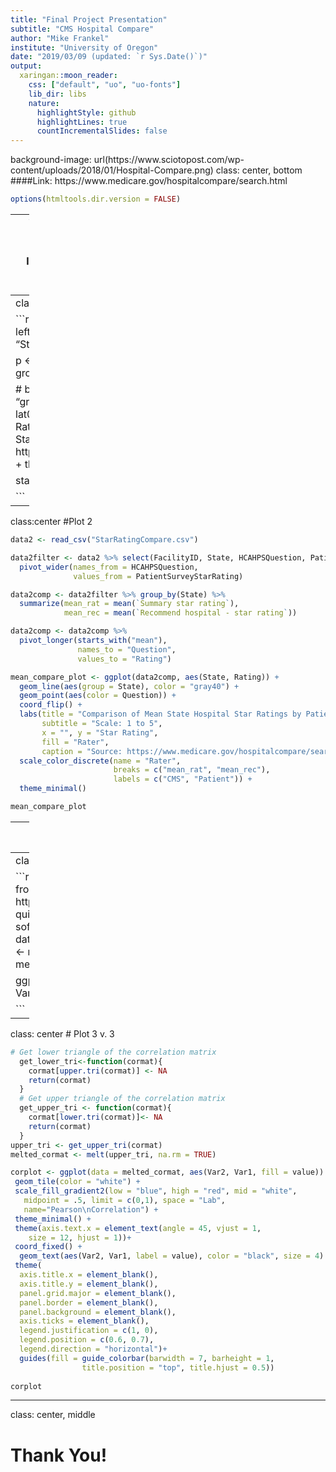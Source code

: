 ```yaml
---
title: "Final Project Presentation"
subtitle: "CMS Hospital Compare"
author: "Mike Frankel"
institute: "University of Oregon"
date: "2019/03/09 (updated: `r Sys.Date()`)"
output:
  xaringan::moon_reader:
    css: ["default", "uo", "uo-fonts"]
    lib_dir: libs
    nature:
      highlightStyle: github
      highlightLines: true
      countIncrementalSlides: false
---
```


background-image: url(https://www.sciotopost.com/wp-content/uploads/2018/01/Hospital-Compare.png)
class: center, bottom
####Link: https://www.medicare.gov/hospitalcompare/search.html

```r
options(htmltools.dir.version = FALSE)
```

---
```r
library(tidyverse)
library(ggplot2)
library(tidyr)
library(lubridate)
library(janitor)
library(scales)
library(gghighlight)
library(colorspace)
library(devtools)
library(colorblindr)
library(stringr)
library(maps)
library(ggthemes)
library(mapproj)
library(reshape2)

data <- read_csv("SummaryStarRating.csv")
```
class: center

#Plot 1 v. 1

```r
data1 <- data %>% group_by(StateName) %>% 
  summarize(mean_rat = mean(PatientSurveyStarRating))

# initial plot
ggplot(data1, aes(StateName, mean_rat)) +
  geom_col() +
  coord_flip() +
  labs(title = "Average 5-Star Hospital Ratings by State")

```

---
class: center
# Plot 1 v. 2

```r
us_states <- map_data("state")
us_states_star <- left_join(us_states, data1, by = c("region" = "StateName"))

p <- ggplot(data = us_states_star,
            aes(x = long, y = lat,
                group = group, fill = mean_rat))

# better plot
state_map <- p + geom_polygon(color = "gray90", size = 0.1) +
  coord_map(projection = "albers", lat0 = 39, lat1 = 45) +
  labs(title = "Average Hospital Rating by State",
       subtitle = "Scale: 1 to 5",
       fill = "Average Star Rating",
       caption = "Source: https://www.medicare.gov/hospitalcompare/search.html") +
  theme_map()

state_map

```


---
class:center
#Plot 2
```r
data2 <- read_csv("StarRatingCompare.csv")

data2filter <- data2 %>% select(FacilityID, State, HCAHPSQuestion, PatientSurveyStarRating) %>%
  pivot_wider(names_from = HCAHPSQuestion, 
              values_from = PatientSurveyStarRating)

data2comp <- data2filter %>% group_by(State) %>% 
  summarize(mean_rat = mean(`Summary star rating`), 
            mean_rec = mean(`Recommend hospital - star rating`))

data2comp <- data2comp %>%
  pivot_longer(starts_with("mean"), 
               names_to = "Question", 
               values_to = "Rating")

mean_compare_plot <- ggplot(data2comp, aes(State, Rating)) +
  geom_line(aes(group = State), color = "gray40") +
  geom_point(aes(color = Question)) +
  coord_flip() +
  labs(title = "Comparison of Mean State Hospital Star Ratings by Patients and CMS",
       subtitle = "Scale: 1 to 5",
       x = "", y = "Star Rating",
       fill = "Rater",
       caption = "Source: https://www.medicare.gov/hospitalcompare/search.html") +
  scale_color_discrete(name = "Rater",
                       breaks = c("mean_rat", "mean_rec"),
                       labels = c("CMS", "Patient")) +
  theme_minimal()

mean_compare_plot
```

---
class: center
#Plot 3 v. 1
```r
data3 <- read_csv("ScatterFile.csv")

data3filter <- data3 %>% select(`Facility ID`, State, `HCAHPS Question`, 
                                `Patient Survey Star Rating`) %>%
  pivot_wider(names_from = 'HCAHPS Question',
              values_from = 'Patient Survey Star Rating')

data3comp <- data3filter %>% group_by(State) %>% 
  summarize(`Nurse communication` = mean(`Nurse communication - star rating`), 
            `Doctor communication` = mean(`Doctor communication - star rating`),
            `Staff responsiveness` = mean(`Staff responsiveness - star rating`),
            `Medicine communication` = mean(`Communication about medicines - star rating`),
            `Discharge info` = mean(`Discharge information - star rating`),
            `Care transition` = mean(`Care transition - star rating`),
            `Cleanliness` = mean(`Cleanliness - star rating`),
            `Quietness` = mean(`Quietness - star rating`),
            `Overall hospital rating` = mean(`Overall hospital rating - star rating`),
            `Recommend hospital` = mean(`Recommend hospital - star rating`),
            `Summary rating` = mean(`Summary star rating`))

# plot1 - scatterplot
ggplot(data3comp, aes(x = `Nurse communication`, y = `Summary rating`)) +
  geom_point() +
  geom_smooth(method = lm, se = FALSE) +
  coord_fixed()
```

---
class: center
# Plot 3 v. 2

```r
# plot2 - correlation matrix heatmap from http://www.sthda.com/english/wiki/ggplot2-quick-correlation-matrix-heatmap-r-software-and-data-visualization
cordata <- data3comp[,c(2,3,4,5,6,7,8,9,12)]
cormat <- round(cor(cordata),2)
melted_cormat <- melt(cormat)

ggplot(melted_cormat, aes(x = Var1, y = Var2, fill = value)) +
  geom_tile()

```

---
class: center
# Plot 3 v. 3

```r

# Get lower triangle of the correlation matrix
  get_lower_tri<-function(cormat){
    cormat[upper.tri(cormat)] <- NA
    return(cormat)
  }
  # Get upper triangle of the correlation matrix
  get_upper_tri <- function(cormat){
    cormat[lower.tri(cormat)]<- NA
    return(cormat)
  }
upper_tri <- get_upper_tri(cormat)
melted_cormat <- melt(upper_tri, na.rm = TRUE)

corplot <- ggplot(data = melted_cormat, aes(Var2, Var1, fill = value)) +
 geom_tile(color = "white") +
 scale_fill_gradient2(low = "blue", high = "red", mid = "white", 
   midpoint = .5, limit = c(0,1), space = "Lab", 
   name="Pearson\nCorrelation") +
 theme_minimal() + 
 theme(axis.text.x = element_text(angle = 45, vjust = 1, 
    size = 12, hjust = 1))+
 coord_fixed() +
  geom_text(aes(Var2, Var1, label = value), color = "black", size = 4) +
 theme(
  axis.title.x = element_blank(),
  axis.title.y = element_blank(),
  panel.grid.major = element_blank(),
  panel.border = element_blank(),
  panel.background = element_blank(),
  axis.ticks = element_blank(),
  legend.justification = c(1, 0),
  legend.position = c(0.6, 0.7),
  legend.direction = "horizontal")+
  guides(fill = guide_colorbar(barwidth = 7, barheight = 1,
                title.position = "top", title.hjust = 0.5)) 
  
corplot

```

---
class: center, middle

# Thank You!